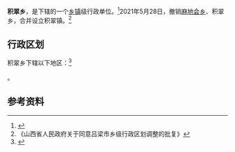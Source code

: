 {{中国乡级行政区|14/11/28/200/000
| 政府驻地 = 方山村
| 电话区号 = 358
}}

'''积翠乡'''，是{{PRC admin/fullname|14/11/28/200/000|3}}下辖的一个[[乡镇|乡镇]]级行政单位。<ref>{{PRC admin/ref sgc|{{PRC admin/parent|14/11/28/200/000}}}}</ref>2021年5月28日，撤销[[麻地会乡|麻地会乡]]、积翠乡，合并设立积翠镇。<ref>《山西省人民政府关于同意吕梁市乡级行政区划调整的批复》</ref>


== 行政区划 ==

积翠乡下辖以下地区：<ref>{{PRC admin/ref sgc|14/11/28/200/000}}</ref>

{{PRC admin/children|14/11/28/200/000}}。

== 参考资料 ==

{{reflist}}

{{PRC admin/navcat|14/11/28/200/000}}